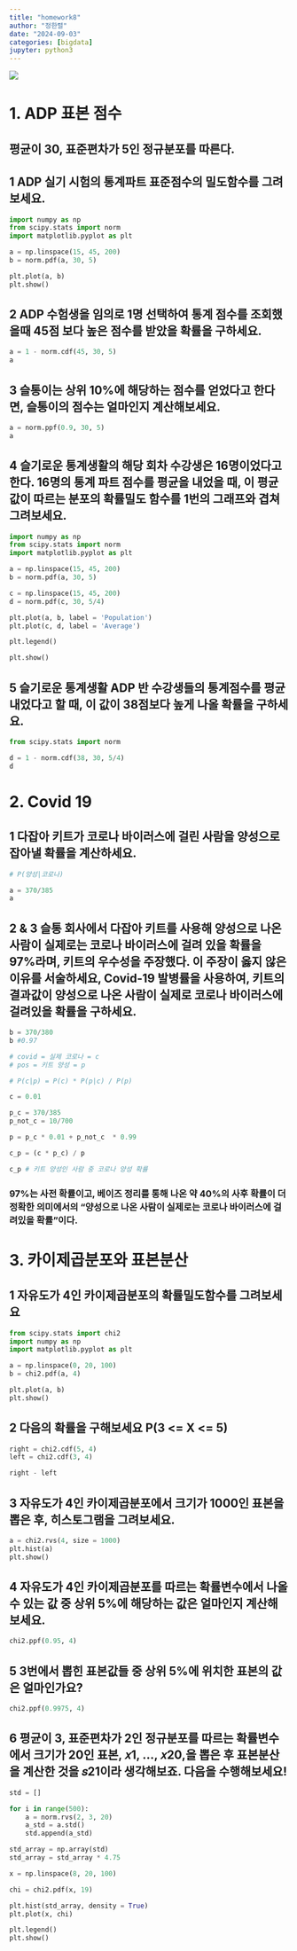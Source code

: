 ```yaml
---
title: "homework8"
author: "정한렬"
date: "2024-09-03"
categories: [bigdata]
jupyter: python3
---
```


![](youn35.gif)

# 1. ADP 표본 점수

## 평균이 30, 표준편차가 5인 정규분포를 따른다.

## 1 ADP 실기 시험의 통계파트 표준점수의 밀도함수를 그려보세요.

```python
import numpy as np
from scipy.stats import norm
import matplotlib.pyplot as plt

a = np.linspace(15, 45, 200)
b = norm.pdf(a, 30, 5)

plt.plot(a, b)
plt.show()

```

## 2 ADP 수험생을 임의로 1명 선택하여 통계 점수를 조회했을때 45점 보다 높은 점수를 받았을 확률을 구하세요. 

```python
a = 1 - norm.cdf(45, 30, 5)
a
```

## 3 슬통이는 상위 10%에 해당하는 점수를 얻었다고 한다면, 슬통이의 점수는 얼마인지 계산해보세요.

```python
a = norm.ppf(0.9, 30, 5)
a
```

## 4 슬기로운 통계생활의 해당 회차 수강생은 16명이었다고 한다. 16명의 통계 파트 점수를 평균을 내었을 때, 이 평균값이 따르는 분포의 확률밀도 함수를 1번의 그래프와 겹쳐 그려보세요.

```python
import numpy as np
from scipy.stats import norm
import matplotlib.pyplot as plt

a = np.linspace(15, 45, 200)
b = norm.pdf(a, 30, 5)

c = np.linspace(15, 45, 200)
d = norm.pdf(c, 30, 5/4)

plt.plot(a, b, label = 'Population')
plt.plot(c, d, label = 'Average')

plt.legend()

plt.show()

```

## 5 슬기로운 통계생활 ADP 반 수강생들의 통계점수를 평균내었다고 할 때, 이 값이 38점보다 높게 나올 확률을 구하세요.

```python
from scipy.stats import norm

d = 1 - norm.cdf(38, 30, 5/4)
d
```



# 2. Covid 19

## 1 다잡아 키트가 코로나 바이러스에 걸린 사람을 양성으로 잡아낼 확률을 계산하세요.
```python
# P(양성|코로나)

a = 370/385
a
```

## 2 & 3 슬통 회사에서 다잡아 키트를 사용해 양성으로 나온 사람이 실제로는 코로나 바이러스에 걸려 있을 확률을 97%라며, 키트의 우수성을 주장했다. 이 주장이 옳지 않은 이유를 서술하세요, Covid‑19 발병률을 사용하여, 키트의 결과값이 양성으로 나온 사람이 실제로 코로나 바이러스에 걸려있을 확률을 구하세요.

```python
b = 370/380
b #0.97

# covid = 실제 코로나 = c
# pos = 키트 양성 = p 

# P(c|p) = P(c) * P(p|c) / P(p)

c = 0.01

p_c = 370/385 
p_not_c = 10/700 

p = p_c * 0.01 + p_not_c  * 0.99

c_p = (c * p_c) / p

c_p # 키트 양성인 사람 중 코로나 양성 확률 
```
### 97%는 사전 확률이고, 베이즈 정리를 통해 나온 약 40%의 사후 확률이 더 정확한 의미에서의 "양성으로 나온 사람이 실제로는 코로나 바이러스에 걸려있을 확률"이다.



# 3. 카이제곱분포와 표본분산


## 1 자유도가 4인 카이제곱분포의 확률밀도함수를 그려보세요
```python
from scipy.stats import chi2
import numpy as np
import matplotlib.pyplot as plt

a = np.linspace(0, 20, 100)
b = chi2.pdf(a, 4)

plt.plot(a, b)
plt.show()

```

## 2 다음의 확률을 구해보세요 P(3 <= X <= 5)

```python
right = chi2.cdf(5, 4)
left = chi2.cdf(3, 4)

right - left

```

## 3 자유도가 4인 카이제곱분포에서 크기가 1000인 표본을 뽑은 후, 히스토그램을 그려보세요.

```python
a = chi2.rvs(4, size = 1000)
plt.hist(a)
plt.show()

```

## 4 자유도가 4인 카이제곱분포를 따르는 확률변수에서 나올 수 있는 값 중 상위 5%에 해당하는 값은 얼마인지 계산해보세요.

```python
chi2.ppf(0.95, 4)
```

## 5 3번에서 뽑힌 표본값들 중 상위 5%에 위치한 표본의 값은 얼마인가요?

```python
chi2.ppf(0.9975, 4)
```

## 6 평균이 3, 표준편차가 2인 정규분포를 따르는 확률변수에서 크기가 20인 표본, 𝑥1, ..., 𝑥20,을 뽑은 후 표본분산을 계산한 것을 𝑠21이라 생각해보죠. 다음을 수행해보세요!

```python
std = []

for i in range(500):
    a = norm.rvs(2, 3, 20)
    a_std = a.std()
    std.append(a_std)

std_array = np.array(std)
std_array = std_array * 4.75

x = np.linspace(8, 20, 100)

chi = chi2.pdf(x, 19)

plt.hist(std_array, density = True) 
plt.plot(x, chi)

plt.legend()
plt.show()
```
